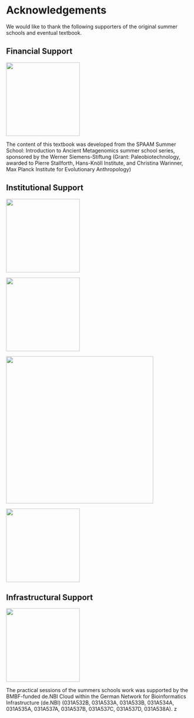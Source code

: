 # Acknowledgements {.unnumbered}


We would like to thank the following supporters of the original summer schools and eventual textbook.

## **Financial Support**


![](assets/images/logos/WSS_Logo_16mm_600_rgb.png){width=200px}

The content of this textbook was developed from the SPAAM Summer School: Introduction to Ancient Metagenomics summer school series, sponsored by the Werner Siemens-Stiftung (Grant: Paleobiotechnology, awarded to Pierre Stallforth, Hans-Knöll Institute, and Christina Warinner, Max Planck Institute for Evolutionary Anthropology)

## **Institutional Support**

::: {layout-ncol=4}
![](assets/images/logos/leibniz_hki.png){width=200px}

![](assets/images/logos/mhaam.png){width=200px}

![](assets/images/logos/MPI_Logo_DE_CMYK_green.png){width=400px}

![](assets/images/logos/JSMC Logo.png){width=200px}
:::


## **Infrastructural Support**

![](assets/images/logos/denbi-logo-color.svg){width=200px}

The practical sessions of the summers schools work was supported by the BMBF-funded de.NBI Cloud within the German Network for Bioinformatics Infrastructure (de.NBI) (031A532B, 031A533A, 031A533B, 031A534A, 031A535A, 031A537A, 031A537B, 031A537C, 031A537D, 031A538A).
z
